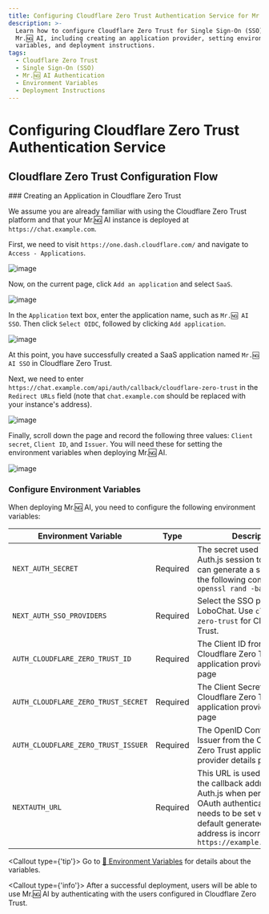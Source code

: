 ```yaml
---
title: Configuring Cloudflare Zero Trust Authentication Service for Mr.🆖 AI
description: >-
  Learn how to configure Cloudflare Zero Trust for Single Sign-On (SSO) for
  Mr.🆖 AI, including creating an application provider, setting environment
  variables, and deployment instructions.
tags:
  - Cloudflare Zero Trust
  - Single Sign-On (SSO)
  - Mr.🆖 AI Authentication
  - Environment Variables
  - Deployment Instructions
---
```


# Configuring Cloudflare Zero Trust Authentication Service

## Cloudflare Zero Trust Configuration Flow

<Steps>
### Creating an Application in Cloudflare Zero Trust

We assume you are already familiar with using the Cloudflare Zero Trust platform and that your Mr.🆖 AI instance is deployed at `https://chat.example.com`.

First, we need to visit `https://one.dash.cloudflare.com/` and navigate to `Access - Applications`.

![image](https://github.com/user-attachments/assets/4d671a7c-5d94-4c4b-b4fd-71a5a0e9d227)

Now, on the current page, click `Add an application` and select `SaaS`.

![image](https://github.com/user-attachments/assets/3da4c8c4-88c6-40a9-8005-6a0a44aa3b1f)

In the `Application` text box, enter the application name, such as `Mr.🆖 AI SSO`. Then click `Select OIDC`, followed by clicking `Add application`.

![image](https://github.com/user-attachments/assets/16cd9aef-c87b-48a4-95c0-b666082e7515)

At this point, you have successfully created a SaaS application named `Mr.🆖 AI SSO` in Cloudflare Zero Trust.

Next, we need to enter `https://chat.example.com/api/auth/callback/cloudflare-zero-trust` in the `Redirect URLs` field (note that `chat.example.com` should be replaced with your instance's address).

![image](https://github.com/user-attachments/assets/433fdce4-0af5-417f-b80d-163c2d4f02f6)

Finally, scroll down the page and record the following three values: `Client secret`, `Client ID`, and `Issuer`. You will need these for setting the environment variables when deploying Mr.🆖 AI.

![image](https://github.com/user-attachments/assets/2dd3cde5-fa0d-4f52-b82b-28d9e89379a0)

### Configure Environment Variables

When deploying Mr.🆖 AI, you need to configure the following environment variables:

| Environment Variable | Type | Description |
| --- | --- | --- |
| `NEXT_AUTH_SECRET` | Required | The secret used to encrypt Auth.js session tokens. You can generate a secret using the following command: `openssl rand -base64 32` |
| `NEXT_AUTH_SSO_PROVIDERS` | Required | Select the SSO provider for LoboChat. Use `cloudflare-zero-trust` for Cloudflare Zero Trust. |
| `AUTH_CLOUDFLARE_ZERO_TRUST_ID` | Required | The Client ID from the Cloudflare Zero Trust application provider details page |
| `AUTH_CLOUDFLARE_ZERO_TRUST_SECRET` | Required | The Client Secret from the Cloudflare Zero Trust application provider details page |
| `AUTH_CLOUDFLARE_ZERO_TRUST_ISSUER` | Required | The OpenID Configuration Issuer from the Cloudflare Zero Trust application provider details page |
| `NEXTAUTH_URL` | Required | This URL is used to specify the callback address for Auth.js when performing OAuth authentication. It only needs to be set when the default generated redirect address is incorrect. `https://example.com/api/auth` |

  <Callout type={'tip'}>
    Go to  [📘 Environment Variables](/docs/self-hosting/environment-variable#Cloudflare%20Zero%20Trust) for details about the variables.

</Callout>
</Steps>

<Callout type={'info'}>
  After a successful deployment, users will be able to use Mr.🆖 AI by authenticating with the users
  configured in Cloudflare Zero Trust.
</Callout>

